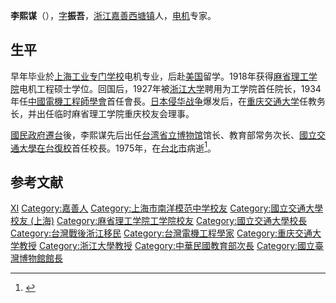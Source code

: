 '''李熙谋'''（{{bd|1896年|10月11日|1975年|2月26日|catIdx=L}}），[[表字|字]]'''振吾'''，[[浙江省_(清)|浙江]][[嘉善县|嘉善]][[西塘鎮_(嘉善縣)|西塘镇]]人，[[电机|电机]]专家。

== 生平 ==
早年毕业於[[上海工业专门学校|上海工业专门学校]]电机专业，后赴[[美国|美国]]留学。1918年获得[[麻省理工学院|麻省理工学院]]电机工程硕士学位。回国后，1927年被[[浙江大学|浙江大学]]聘用为工学院首任院长，1934年任[[中國電機工程師學會|中國電機工程師學會]]首任會長。[[日本侵华战争|日本侵华战争]]爆发后，在[[重庆交通大学|重庆交通大学]]任教务长，并出任临时麻省理工学院重庆校友会理事。

[[中華民國政府遷台|國民政府遷台]]後，李熙谋先后出任[[台湾省立博物馆|台湾省立博物馆]]馆长、教育部常务次长、[[國立交通大學|國立交通大學]][[在台復校|在台復校]]首任校長。1975年，在[[台北市|台北市]]病逝<ref>{{cite web | url=http://www2.lib.nctu.edu.tw/museum/cht/director/taiwan-1.htm | title=交大發展館校長區李熙謀校長 | publisher=國立交通大學 | accessdate=July 18, 2011 | archive-url=https://web.archive.org/web/20120623112459/http://www2.lib.nctu.edu.tw/museum/cht/director/taiwan-1.htm | archive-date=2012-06-23 | dead-url=yes }}</ref>。

== 参考文献 ==
{{reflist}}

{{start box}}
{{s-before|在台復校首任}}
{{s-title|[[國立交通大學|國立交通大學]]校長|1958年8月－1967年}}
{{s-after|[[钟皎光|钟皎光]]}}
{{end box}}

{{Authority control}}
{{DEFAULTSORT:Li}}
[[Category:李姓|XI]]
[[Category:嘉善人|Category:嘉善人]]
[[Category:上海市南洋模范中学校友|Category:上海市南洋模范中学校友]]
[[Category:國立交通大學校友_(上海)|Category:國立交通大學校友 (上海)]]
[[Category:麻省理工学院工学院校友|Category:麻省理工学院工学院校友]]
[[Category:國立交通大學校長|Category:國立交通大學校長]]
[[Category:台灣戰後浙江移民|Category:台灣戰後浙江移民]]
[[Category:台灣電機工程學家|Category:台灣電機工程學家]]
[[Category:重庆交通大学教授|Category:重庆交通大学教授]]
[[Category:浙江大學教授|Category:浙江大學教授]]
[[Category:中華民國教育部次長|Category:中華民國教育部次長]]
[[Category:國立臺灣博物館館長|Category:國立臺灣博物館館長]]